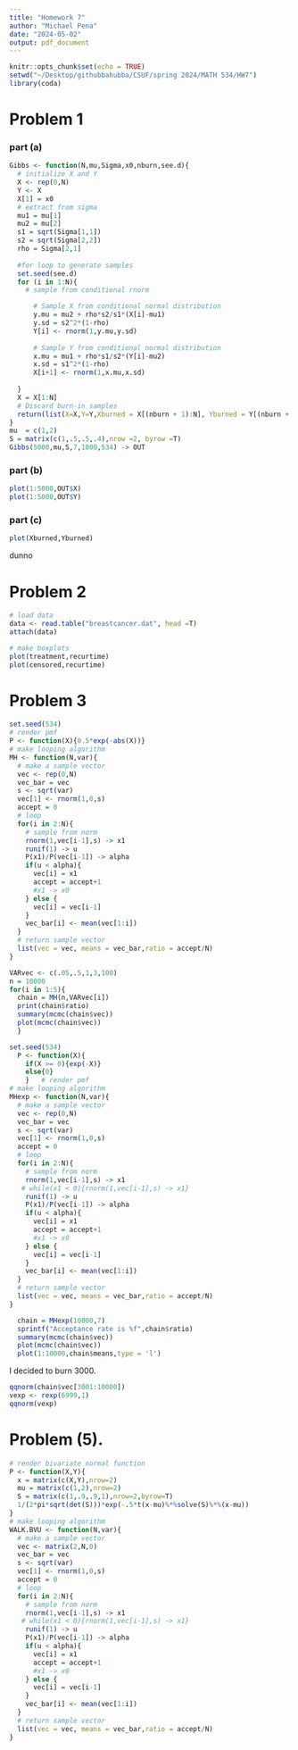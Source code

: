 ```yaml
---
title: "Homework 7"
author: "Michael Pena"
date: "2024-05-02"
output: pdf_document
---
```


```r
knitr::opts_chunk$set(echo = TRUE)
setwd("~/Desktop/githubbahubba/CSUF/spring 2024/MATH 534/HW7")
library(coda)
```

# Problem 1

### part (a)

```r
Gibbs <- function(N,mu,Sigma,x0,nburn,see.d){
  # initialize X and Y
  X <- rep(0,N)
  Y <- X
  X[1] = x0
  # extract from sigma
  mu1 = mu[1]
  mu2 = mu[2] 
  s1 = sqrt(Sigma[1,1])
  s2 = sqrt(Sigma[2,2])
  rho = Sigma[2,1]
  
  #for loop to generate samples
  set.seed(see.d)
  for (i in 1:N){
    # sample from conditional rnorm

      # Sample X from conditional normal distribution
      y.mu = mu2 + rho*s2/s1*(X[i]-mu1)
      y.sd = s2^2*(1-rho)
      Y[i] <- rnorm(1,y.mu,y.sd)
      
      # Sample Y from conditional normal distribution
      x.mu = mu1 + rho*s1/s2*(Y[i]-mu2)
      x.sd = s1^2*(1-rho)
      X[i+1] <- rnorm(1,x.mu,x.sd)
    
  }
  X = X[1:N]
  # Discard burn-in samples
  return(list(X=X,Y=Y,Xburned = X[(nburn + 1):N], Yburned = Y[(nburn + 1):N]))  
}
mu  = c(1,2)
S = matrix(c(1,.5,.5,.4),nrow =2, byrow =T)
Gibbs(5000,mu,S,7,1000,534) -> OUT

```

### part (b)

```r
plot(1:5000,OUT$X)
plot(1:5000,OUT$Y)
```


### part (c)

```r
plot(Xburned,Yburned)
```

dunno



# Problem 2
```r
# load data
data <- read.table("breastcancer.dat", head =T)
attach(data)
```

```r
# make boxplots
plot(treatment,recurtime)
plot(censored,recurtime)
```

# Problem 3

```r
set.seed(534)
# render pmf
P <- function(X){0.5*exp(-abs(X))}
# make looping algorithm
MH <- function(N,var){
  # make a sample vector
  vec <- rep(0,N)
  vec_bar = vec
  s <- sqrt(var)
  vec[1] <- rnorm(1,0,s)
  accept = 0
  # loop
  for(i in 2:N){
    # sample from norm 
    rnorm(1,vec[i-1],s) -> x1
    runif(1) -> u
    P(x1)/P(vec[i-1]) -> alpha
    if(u < alpha){
      vec[i] = x1
      accept = accept+1
      #x1 -> x0
    } else {
      vec[i] = vec[i-1]
    }
    vec_bar[i] <- mean(vec[1:i])
  }
  # return sample vector
  list(vec = vec, means = vec_bar,ratio = accept/N)
}

```

```r
VARvec <- c(.05,.5,1,3,100)
n = 10000
for(i in 1:5){
  chain = MH(n,VARvec[i])
  print(chain$ratio)
  summary(mcmc(chain$vec))
  plot(mcmc(chain$vec))
  }
```

```r
set.seed(534)
  P <- function(X){
    if(X >= 0){exp(-X)}
    else{0}
    }   # render pmf
# make looping algorithm
MHexp <- function(N,var){
  # make a sample vector
  vec <- rep(0,N)
  vec_bar = vec
  s <- sqrt(var)
  vec[1] <- rnorm(1,0,s)
  accept = 0
  # loop
  for(i in 2:N){
    # sample from norm 
    rnorm(1,vec[i-1],s) -> x1
   # while(x1 < 0){rnorm(1,vec[i-1],s) -> x1} 
    runif(1) -> u
    P(x1)/P(vec[i-1]) -> alpha
    if(u < alpha){
      vec[i] = x1
      accept = accept+1
      #x1 -> x0
    } else {
      vec[i] = vec[i-1]
    }
    vec_bar[i] <- mean(vec[1:i])
  }
  # return sample vector
  list(vec = vec, means = vec_bar,ratio = accept/N)
} 
```

```r

  chain = MHexp(10000,7)
  sprintf("Acceptance rate is %f",chain$ratio)
  summary(mcmc(chain$vec))
  plot(mcmc(chain$vec))
  plot(1:10000,chain$means,type = 'l')
```

I decided to burn 3000.

```r
qqnorm(chain$vec[3001:10000])
vexp <- rexp(6999,1)
qqnorm(vexp)
```

# Problem (5).

```r
# render bivariate normal function
P <- function(X,Y){
  x = matrix(c(X,Y),nrow=2)
  mu = matrix(c(1,2),nrow=2)
  S = matrix(c(1,.9,.9,1),nrow=2,byrow=T)
  1/(2*pi*sqrt(det(S)))*exp(-.5*t(x-mu)%*%solve(S)%*%(x-mu))
}
# make looping algorithm
WALK.BVU <- function(N,var){
  # make a sample vector
  vec <- matrix(2,N,0)
  vec_bar = vec
  s <- sqrt(var)
  vec[1] <- rnorm(1,0,s)
  accept = 0
  # loop
  for(i in 2:N){
    # sample from norm 
    rnorm(1,vec[i-1],s) -> x1
   # while(x1 < 0){rnorm(1,vec[i-1],s) -> x1} 
    runif(1) -> u
    P(x1)/P(vec[i-1]) -> alpha
    if(u < alpha){
      vec[i] = x1
      accept = accept+1
      #x1 -> x0
    } else {
      vec[i] = vec[i-1]
    }
    vec_bar[i] <- mean(vec[1:i])
  }
  # return sample vector
  list(vec = vec, means = vec_bar,ratio = accept/N)
} 
```


